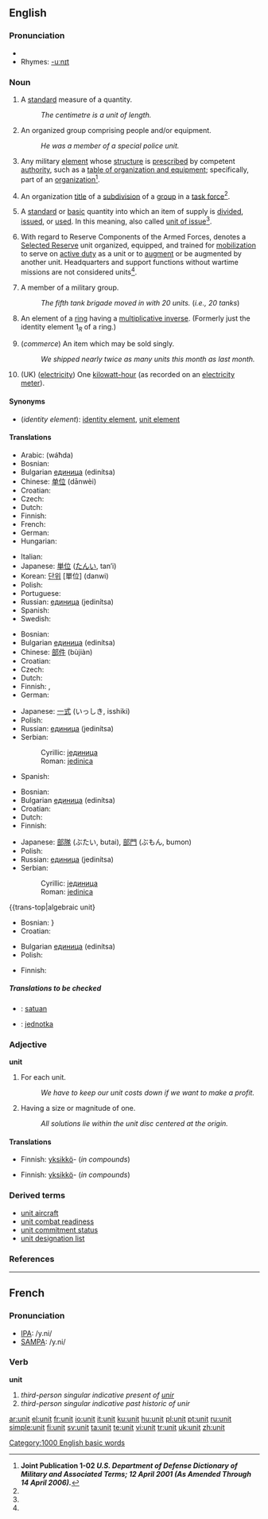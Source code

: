 ==English==

===Pronunciation===
*{{audio|en-us-unit.ogg|Audio (US)}}
*Rhymes: [[Rhymes:English:-uːnɪt|-uːnɪt]]

===Noun===
{{en-noun}}

# {{sciences}} A [[standard]] measure of a quantity.
#:''The centimetre is a unit of length.''
# An organized group comprising people and/or equipment.
#:''He was a member of a special police unit.''
# {{Military}} Any military [[element]] whose [[structure]] is [[prescribed]] by competent [[authority]], such as a [[table of organization and equipment]]; specifically, part of an [[organization]]<ref name="JP102">'''Joint Publication 1-02 ''U.S. Department of Defense Dictionary of Military and Associated Terms; 12 April 2001 (As Amended Through 14 April 2006).'''''</ref>.
# {{Military}} An organization [[title]] of a [[subdivision]] of a [[group]] in a [[task force]]<ref name="JP102"/>.
# {{Military}} A [[standard]] or [[basic]] quantity into which an item of supply is [[divided]], [[issued]], or [[used]]. In this meaning, also called [[unit of issue]]<ref name="JP102"/>.
# {{Military}} With regard to Reserve Components of the Armed Forces, denotes a [[Selected Reserve]] unit organized, equipped, and trained for [[mobilization]] to serve on [[active duty]] as a unit or to [[augment]] or be augmented by another unit. Headquarters and support functions without wartime missions are not considered units<ref name="JP102"/>.
# {{military}} A member of a military group.
#:''The fifth tank brigade moved in with 20 units.'' (''i.e., 20 tanks'')
# {{algebra}} An element of a [[ring]] having a [[multiplicative inverse]]. (Formerly just the identity element 1<sub>''R''</sub> of a ring.)
# (''commerce'') An item which may be sold singly.
#: ''We shipped nearly twice as many units this month as last month.''
# (UK) ([[electricity]]) One [[kilowatt-hour]] (as recorded on an [[electricity meter]]).

====Synonyms====
*(''identity element''): [[identity element]], [[unit element]]

====Translations====
{{trans-top|standard measure of a quantity}}
*Arabic: {{ARchar|[[وحدة]]}} (wáħda) {{f}}
*Bosnian: {{t-|bs|jedinica|f}}
*Bulgarian [[единица]] (edinítsa){{f}}
*Chinese: [[单位]] (dānwèi)
*Croatian: {{t-|hr|jedinica|f}}
* Czech: {{t+|cs|jednotka|f}}
* Dutch: {{t+|nl|eenheid|f}}
* Finnish: {{t+|fi|yksikkö}}
* French: {{t+|fr|unité|f}}
* German: {{t+|de|Einheit|f}}
* Hungarian: {{t-|hu|egység}}
{{trans-mid}}
* Italian: {{t-|it|unità|f}}
*Japanese: [[単位]] ([[たんい]], tan’i)
*Korean: [[단위]] [單位] (danwi)
* Polish: {{t-|pl|jednostka|f}}
* Portuguese: {{t-|pt|unidade|f}}
*Russian: [[единица]] (jedinítsa) {{f}}
* Spanish: {{t+|es|unidad|f}}
* Swedish: {{t-|sv|enhet}}
{{trans-bottom}}

{{trans-top|organized group comprising people and/or equipment}}
*Bosnian: {{t-|bs|jedinica|f}}
*Bulgarian [[единица]] (edinítsa){{f}}
*Chinese: [[部件]] (bùjiàn)
*Croatian: {{t-|hr|jedinica|f}}
* Czech: {{t+|cs|jednotka|f}}
* Dutch: {{t+|nl|eenheid|f}}
* Finnish: {{t+|fi|yksikkö}}, {{t-|fi|osasto}}
* German: {{t+|de|Einheit|f}}
{{trans-mid}}
*Japanese: [[一式]] (いっしき, isshiki)
* Polish: {{t-|pl|jednostka|f}}
*Russian: [[единица]] (jedinítsa) {{f}}
*Serbian:
*:Cyrillic: [[јединица#Serbian|јединица]] {{f}}
*:Roman: [[jedinica#Serbian|jedinica]] {{f}}
* Spanish: {{t+|es|unidad|f}}
{{trans-bottom}}

{{trans-top|member of a larger military group}}
*Bosnian: {{t-|bs|jedinica|f}}
*Bulgarian [[единица]] (edinítsa){{f}}
*Croatian: {{t-|hr|jedinica|f}}
* Dutch: {{t+|nl|eenheid|f}}
* Finnish: {{t+|fi|yksikkö}}
{{trans-mid}}
*Japanese: [[部隊]] (ぶたい, butai), [[部門]] (ぶもん, bumon)
* Polish: {{t-|pl|jednostka|f}}
*Russian: [[единица]] (jedinítsa) {{f}}
*Serbian:
*:Cyrillic: [[јединица#Serbian|јединица]] {{f}}
*:Roman: [[jedinica#Serbian|jedinica]] {{f}}
{{trans-bottom}}

{{trans-top|algebraic unit}
*Bosnian: {{t-|bs|jedinica|f}}}
*Croatian: {{t-|hr|jedinica|f}}
{{trans-mid}}
*Bulgarian [[единица]] (edinítsa){{f}}
* Polish: {{t-|pl|jednostka|f}}
{{trans-bottom}}

{{trans-top|item sold singly}}
* Finnish: {{t+|fi|kappale}}
{{trans-mid}}
{{trans-bottom}}

=====Translations to be checked=====
{{checktrans}}
*{{ttbc|Indonesian}}: [[satuan]]
*{{ttbc|Slovak}}: [[jednotka]] {{f}}

===Adjective===
'''unit''' {{notcomp}}

# For each unit.
#: ''We have to keep our unit costs down if we want to make a profit.''
# {{math}} Having a size or magnitude of one.
#: ''All solutions lie within the unit disc centered at the origin.''

====Translations====
{{trans-top|for each unit}}
*Finnish: [[yksikkö]]- (''in compounds'')
{{trans-mid}}
{{trans-bottom}}

{{trans-top|mathematical}}
*Finnish: [[yksikkö]]- (''in compounds'')
{{trans-mid}}
{{trans-bottom}}

===Derived terms===
*[[unit aircraft]]
*[[unit combat readiness]]
*[[unit commitment status]]
*[[unit designation list]]

===References===
<references/>

[[Category:1000 English basic words]]

----

==French==

===Pronunciation===
*[[w:IPA|IPA]]: /y.ni/
*[[w:SAMPA|SAMPA]]: /y.ni/

===Verb===
'''unit'''

# ''third-person singular indicative present of [[unir]]''
# ''third-person singular indicative past historic of unir''

[[ar:unit]]
[[el:unit]]
[[fr:unit]]
[[io:unit]]
[[it:unit]]
[[ku:unit]]
[[hu:unit]]
[[pl:unit]]
[[pt:unit]]
[[ru:unit]]
[[simple:unit]]
[[fi:unit]]
[[sv:unit]]
[[ta:unit]]
[[te:unit]]
[[vi:unit]]
[[tr:unit]]
[[uk:unit]]
[[zh:unit]]